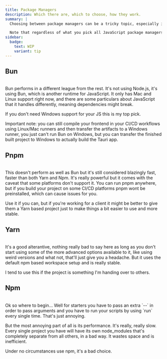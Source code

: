 ```yaml
---
title: Package Managers
description: Which there are, which to choose, how they work.
summary: |
  Choosing between package managers can be a tricky topic, especially if you're new to JavaScript package management. Here are the top picks sorted after how highly I recommend them.

  Note that regardless of what you pick all JavaScript package managers get their packages from the same place, [npmjs.com](https://npmjs.com), so you have access to the exact same packages no matter which you pick.
sidebar:
  badge:
    text: WIP
    variant: tip
---
```



## Bun
<br/>
<SimonSays title="The future, but with slight issues.">
Bun performs in a different league from the rest. It's not using Node.js, it's using Bun, which is another runtime for JavaScript. It only has Mac and Linux support right now, and there are some particulars about JavaScript that it handles differently, meaning dependencies might break.

If you don't need Windows support for your JS this is my top pick.

Important note: you can still compile your frontend in your CI/CD workflows using Linux/Mac runners and then transfer the artifacts to a Windows runner, you just can't run Bun on Windows, but you can transfer the finished built project to Windows to actually build the Tauri app.
</SimonSays>

## Pnpm
<br/>
<SimonSays title="The best of the rest.">
This doesn't perform as well as Bun but it's still considered blazingly fast, faster than both Yarn and Npm. It's really powerful but it comes with the caveat that some platforms don't support it. You can run pnpm anywhere, but if you build your project on some CI/CD platforms pnpm wont be preinstalled, which can cause issues for you.

Use it if you can, but if you're working for a client it might be better to give them a Yarn based project just to make things a bit easier to use and more stable.
</SimonSays>

## Yarn
<br/>
<SimonSays title="A solid choice, just not a cool one.">
It's a good alterantive, nothing really bad to say here as long as you don't start using some of the more advanced options available to it, like using weird versions and what not, that'll just give you a headache. But it uses the default npm based workspace setup and is really stable.

I tend to use this if the project is something I'm handing over to others.
</SimonSays>

## Npm
<br/>
<SimonSays title="Please, just, no, don't...">
Ok so where to begin... Well for starters you have to pass an extra `--` in order to pass arguments and you have to run your scripts by using `run` every single time. That's just annoying.

But the most annoying part of all is its performance. It's really, really slow. Every single project you have will have its own node_modules that's completely separate from all others, in a bad way. It wastes space and is inefficient.

Under no circumstances use npm, it's a bad choice.
</SimonSays>
